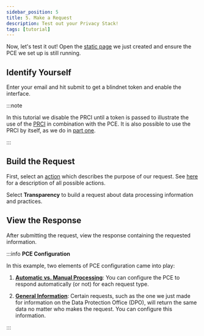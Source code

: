 ```yaml
---
sidebar_position: 5
title: 5. Make a Request
description: Test out your Privacy Stack!
tags: [tutorial]
---
```



Now, let's test it out! Open the [static page](https://github.com/blindnet-io/devkit-quickstart/blob/main/web/add-authentication.html) we just created and ensure the PCE we set up is still running.

## Identify Yourself

Enter your email and hit submit to get a blindnet token and enable the interface.

<ReactPlayer playing loop muted url='/video/identify-yourself.mkv'/>

:::note

In this tutorial we disable the PRCI until a token is passed to illustrate the use of the [PRCI](/docs/interfaces/prci) in combination with the PCE. It is also possible to use the PRCI by itself, as we do in [part one](./prci-set-up). 

:::

## Build the Request

First, select an [action](https://github.com/blindnet-io/product-management/blob/main/refs/schemas/priv/RFC-PRIV.md#actions) which describes the purpose of our request. See [here](https://github.com/blindnet-io/product-management/blob/main/refs/schemas/priv/dictionary/actions/en.actions.json) for a description of all possible actions.

Select **Transparency** to build a request about data processing information and practices.

<ReactPlayer playing loop muted url='/video/make-request.mkv'/>

## View the Response

After submitting the request, view the response containing the requested information.

<ReactPlayer playing loop muted url='/video/view-response.mkv'/>

:::info **PCE Configuration**

In this example, two elements of PCE configuration came into play:

1. [**Automatic vs. Manual Processing**](/docs/computation/configuration#demand-resolution-strategy): You can configure the PCE to respond automatically (or not) for each request type.

2. [**General Information**](/docs/computation/configuration#general-information): Certain requests, such as the one we just made for information on the Data Protection Office (DPO), will return the same data no matter who makes the request. You can configure this information.

:::
